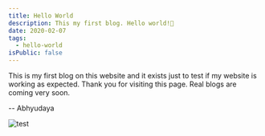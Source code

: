 ```yaml
---
title: Hello World
description: This my first blog. Hello world!👋
date: 2020-02-07
tags:
  - hello-world
isPublic: false
---
```


This is my first blog on this website and it exists just to test if my website
is working as expected. Thank you for visiting this page. Real blogs are coming
very soon.

-- Abhyudaya

![test](/favicon.ico)
